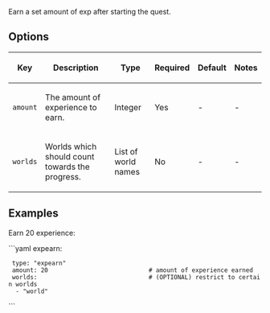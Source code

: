 Earn a set amount of exp after starting the quest.

== Options ==
{|
|-
! Key
! Description
! Type
! Required
! Default
! Notes
|-
| <code>amount</code>
| The amount of experience to earn.
| Integer
| Yes
| -
| -
|-
| <code>worlds</code>
| Worlds which should count towards the progress.
| List of world names
| No
| -
| -
|}

== Examples ==
Earn 20 experience:

```yaml
expearn:
  type: "expearn"
  amount: 20                            # amount of experience earned
  worlds:                               # (OPTIONAL) restrict to certain worlds
   - "world"
```
